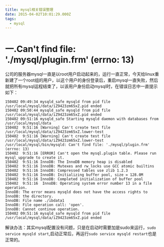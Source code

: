 ```yaml
---
title: mysql相关错误整理
date: 2015-04-02T10:01:29.000Z
tags:
  - mysql
---
```


# 一.Can't find file: './mysql/plugin.frm' (errno: 13)

公司的服务器mysql一直是以root用户启动起来的，运行一直正常，今天给linux重新建了一个root组的用户，以这个用户的身份登录后，重启mysql一直失败，然后就把所有mysql运程结束了，以该用户身份启动mysql时，在错误日志中一直提示如下：

```
150402 09:49:34 mysqld_safe mysqld from pid file /usr/local/mysql/data/iZ9423zm65xZ.pid ended
150402 09:50:44 mysqld_safe mysqld from pid file /usr/local/mysql/data/iZ9423zm65xZ.pid ended
150402 09:51:16 mysqld_safe Starting mysqld daemon with databases from /usr/local/mysql/data
150402  9:51:16 [Warning] Can't create test file /usr/local/mysql/data/iZ9423zm65xZ.lower-test
150402  9:51:16 [Warning] Can't create test file /usr/local/mysql/data/iZ9423zm65xZ.lower-test
/usr/local/mysql/bin/mysqld: Can't find file: './mysql/plugin.frm' (errno: 13)
150402  9:51:16 [ERROR] Can't open the mysql.plugin table. Please run mysql_upgrade to create it.
150402  9:51:16 InnoDB: The InnoDB memory heap is disabled
150402  9:51:16 InnoDB: Mutexes and rw_locks use GCC atomic builtins
150402  9:51:16 InnoDB: Compressed tables use zlib 1.2.3
150402  9:51:16 InnoDB: Initializing buffer pool, size = 128.0M
150402  9:51:16 InnoDB: Completed initialization of buffer pool
150402  9:51:16  InnoDB: Operating system error number 13 in a file operation.
InnoDB: The error means mysqld does not have the access rights to
InnoDB: the directory.
InnoDB: File name ./ibdata1
InnoDB: File operation call: 'open'.
InnoDB: Cannot continue operation.
150402 09:51:16 mysqld_safe mysqld from pid file /usr/local/mysql/data/iZ9423zm65xZ.pid ended
```
解诀办法：其实mysql配置没有问题，只是在启动时需要加是sudo来运行，`sudo service mysqld start`,启动正常后，再运行`sudo service mysqld restart`也是正常的。
